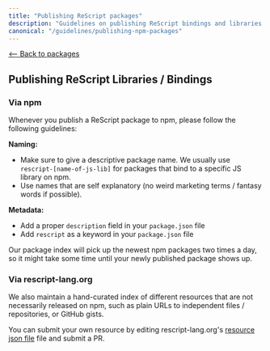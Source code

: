```yaml
---
title: "Publishing ReScript packages"
description: "Guidelines on publishing ReScript bindings and libraries to our Package Index"
canonical: "/guidelines/publishing-npm-packages"
---
```


[\<-- Back to packages](../../packages)

## Publishing ReScript Libraries / Bindings

### Via npm

Whenever you publish a ReScript package to npm, please follow the following guidelines:

**Naming:**
- Make sure to give a descriptive package name. We usually use `rescript-[name-of-js-lib]` for packages that bind to a specific JS library on npm.
- Use names that are self explanatory (no weird marketing terms / fantasy words if possible).

**Metadata:**
- Add a proper `description` field in your `package.json` file
- Add `rescript` as a keyword in your `package.json` file

Our package index will pick up the newest npm packages two times a day, so it might take some time until your newly published package shows up.

### Via rescript-lang.org

We also maintain a hand-curated index of different resources that are not necessarily released on npm, such as plain URLs to independent files / repositories, or GitHub gists.

You can submit your own resource by editing rescript-lang.org's [resource json file](https://github.com/rescript-association/rescript-lang.org/blob/master/data/packages_url_resources.json) file and submit a PR.
